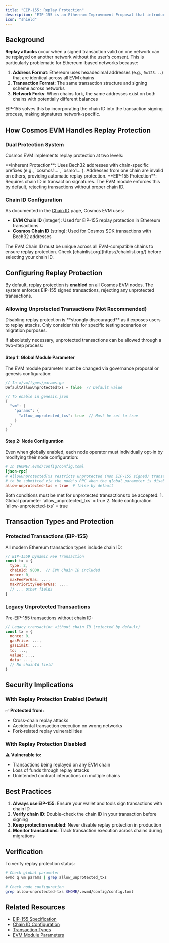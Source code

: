```yaml
---
title: "EIP-155: Replay Protection"
description: "EIP-155 is an Ethereum Improvement Proposal that introduced replay protection by including chain ID information in signed transaction data. This prevents a signed transaction from being valid on multiple networks, protecting users from replay attacks."
icon: "shield"
---
```


## Background

**Replay attacks** occur when a signed transaction valid on one network can be replayed on another network without the user's consent. This is particularly problematic for Ethereum-based networks because:

1. **Address Format**: Ethereum uses hexadecimal addresses (e.g., `0x123...`) that are identical across all EVM chains
2. **Transaction Format**: The same transaction structure and signing scheme across networks
3. **Network Forks**: When chains fork, the same addresses exist on both chains with potentially different balances

EIP-155 solves this by incorporating the chain ID into the transaction signing process, making signatures network-specific.

## How Cosmos EVM Handles Replay Protection

### Dual Protection System

Cosmos EVM implements replay protection at two levels:

<CardGroup cols={2}>
  <Card title="Cosmos Transactions" icon="shield-halved">
    **Inherent Protection**: Uses Bech32 addresses with chain-specific prefixes (e.g., `cosmos1...`, `osmo1...`). Addresses from one chain are invalid on others, providing automatic replay protection.
  </Card>
  <Card title="EVM Transactions" icon="ethereum">
    **EIP-155 Protection**: Requires chain ID in transaction signatures. The EVM module enforces this by default, rejecting transactions without proper chain ID.
  </Card>
</CardGroup>

### Chain ID Configuration

As documented in the [Chain ID](/docs/documentation/concepts/chain-id) page, Cosmos EVM uses:
- **EVM Chain ID** (integer): Used for EIP-155 replay protection in Ethereum transactions
- **Cosmos Chain ID** (string): Used for Cosmos SDK transactions with Bech32 addresses

<Warning>
The EVM Chain ID must be unique across all EVM-compatible chains to ensure replay protection. Check [chainlist.org](https://chainlist.org/) before selecting your chain ID.
</Warning>

## Configuring Replay Protection

By default, replay protection is **enabled** on all Cosmos EVM nodes. The system enforces EIP-155 signed transactions, rejecting any unprotected transactions.

### Allowing Unprotected Transactions (Not Recommended)

<Warning>
Disabling replay protection is **strongly discouraged** as it exposes users to replay attacks. Only consider this for specific testing scenarios or migration purposes.
</Warning>

If absolutely necessary, unprotected transactions can be allowed through a two-step process:

#### Step 1: Global Module Parameter

The EVM module parameter must be changed via governance proposal or genesis configuration:

```go
// In x/vm/types/params.go
DefaultAllowUnprotectedTxs = false  // Default value

// To enable in genesis.json
{
  "vm": {
    "params": {
      "allow_unprotected_txs": true  // Must be set to true
    }
  }
}
```

#### Step 2: Node Configuration

Even when globally enabled, each node operator must individually opt-in by modifying their node configuration:

```toml
# In $HOME/.evmd/config/config.toml
[json-rpc]
# AllowUnprotectedTxs restricts unprotected (non EIP-155 signed) transactions
# to be submitted via the node's RPC when the global parameter is disabled.
allow-unprotected-txs = true  # false by default
```

<Note>
Both conditions must be met for unprotected transactions to be accepted:
1. Global parameter `allow_unprotected_txs` = true
2. Node configuration `allow-unprotected-txs` = true
</Note>

## Transaction Types and Protection

### Protected Transactions (EIP-155)

All modern Ethereum transaction types include chain ID:

```javascript
// EIP-1559 Dynamic Fee Transaction
const tx = {
  type: 2,
  chainId: 9000,  // EVM Chain ID included
  nonce: 0,
  maxFeePerGas: ...,
  maxPriorityFeePerGas: ...,
  // ... other fields
}
```

### Legacy Unprotected Transactions

Pre-EIP-155 transactions without chain ID:

```javascript
// Legacy transaction without chain ID (rejected by default)
const tx = {
  nonce: 0,
  gasPrice: ...,
  gasLimit: ...,
  to: ...,
  value: ...,
  data: ...,
  // No chainId field
}
```

## Security Implications

### With Replay Protection Enabled (Default)

✅ **Protected from:**
- Cross-chain replay attacks
- Accidental transaction execution on wrong networks
- Fork-related replay vulnerabilities

### With Replay Protection Disabled

⚠️ **Vulnerable to:**
- Transactions being replayed on any EVM chain
- Loss of funds through replay attacks
- Unintended contract interactions on multiple chains

## Best Practices

1. **Always use EIP-155**: Ensure your wallet and tools sign transactions with chain ID
2. **Verify chain ID**: Double-check the chain ID in your transaction before signing
3. **Keep protection enabled**: Never disable replay protection in production
4. **Monitor transactions**: Track transaction execution across chains during migrations

## Verification

To verify replay protection status:

```bash
# Check global parameter
evmd q vm params | grep allow_unprotected_txs

# Check node configuration
grep allow-unprotected-txs $HOME/.evmd/config/config.toml
```

## Related Resources

- [EIP-155 Specification](https://eips.ethereum.org/EIPS/eip-155)
- [Chain ID Configuration](/docs/documentation/concepts/chain-id)
- [Transaction Types](/docs/documentation/concepts/transactions#ethereum-tx-type)
- [EVM Module Parameters](/docs/documentation/cosmos-sdk/modules/vm#parameters)